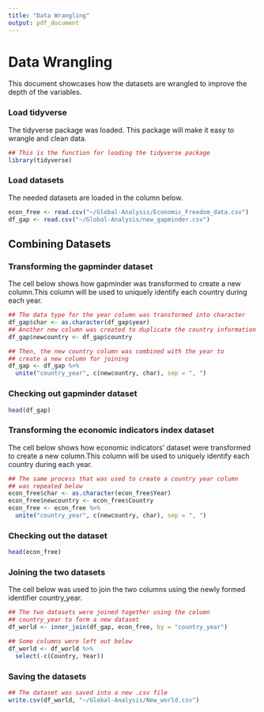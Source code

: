 ---
title: "Data Wrangling"
output: pdf_document
---

# Data Wrangling
This document showcases how the datasets are wrangled to improve the depth of the variables.

### Load tidyverse
The tidyverse package was loaded. This package will make it easy to wrangle and clean data.
```{r}
## This is the function for loading the tidyverse package
library(tidyverse)
```

### Load datasets
The needed datasets are loaded in the column below.
```{r, load-data}
econ_free <- read.csv("~/Global-Analysis/Economic_Freedom_data.csv")
df_gap <- read.csv("~/Global-Analysis/new_gapminder.csv")
```

## Combining Datasets

### Transforming the gapminder dataset
The cell below shows how gapminder was transformed to create a new column.This column will be used to uniquely identify each country during each year.
```{r}
## The data type for the year column was transformed into character
df_gap$char <- as.character(df_gap$year)
## Another new column was created to duplicate the country information
df_gap$newcountry <- df_gap$country

## Then, the new country column was combined with the year to
## create a new column for joining 
df_gap <- df_gap %>% 
  unite("country_year", c(newcountry, char), sep = ", ")
```

### Checking out gapminder dataset

```{r}
head(df_gap)
```
### Transforming the economic indicators index dataset

The cell below shows how economic indicators' dataset were transformed to create a new column.This column will be used to uniquely identify each country during each year.

```{r}
## The same process that was used to create a country year column
## was repeated below
econ_free$char <- as.character(econ_free$Year)
econ_free$newcountry <- econ_free$Country
econ_free <- econ_free %>% 
  unite("country_year", c(newcountry, char), sep = ", ")
```

### Checking out the dataset

```{r}
head(econ_free)
```
### Joining the two datasets
The cell below was used to join the two columns using the newly formed identifier country_year.
```{r}
## The two datasets were joined together using the column 
## country_year to form a new dataset
df_world <- inner_join(df_gap, econ_free, by = "country_year")

## Some columns were left out below
df_world <- df_world %>% 
  select(-c(Country, Year))
```

### Saving the datasets

```{r}
## The dataset was saved into a new .csv file
write.csv(df_world, "~/Global-Analysis/New_world.csv")
```


